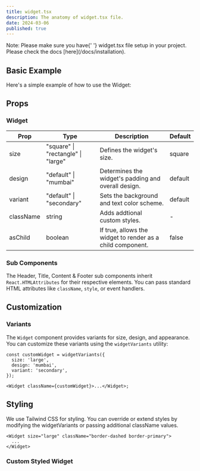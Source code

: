 ```yaml
---
title: widget.tsx
description: The anatomy of widget.tsx file.
date: 2024-03-06
published: true
---
```


<Callout>
  Note: Please make sure you have{' '}
  <span className="font-mono text-yellow-400">widget.tsx</span> file setup in
  your project. Please check the docs [here](/docs/installation).
</Callout>

## Basic Example

Here&apos;s a simple example of how to use the Widget:

<ComponentPreview
  name="basic-example-widget"
  title="Basic Example"
  description="A simple widget with header, content and footer."
/>

## Props

### Widget

| Prop      | Type                               | Description                                                | Default |
| --------- | ---------------------------------- | ---------------------------------------------------------- | ------- |
| size      | "square" \| "rectangle" \| "large" | Defines the widget's size.                                 | square  |
| design    | "default" \| "mumbai"              | Determines the widget's padding and overall design.        | default |
| variant   | "default" \| "secondary"           | Sets the background and text color scheme.                 | default |
| className | string                             | Adds addtional custom styles.                              | -       |
| asChild   | boolean                            | If true, allows the widget to render as a child component. | false   |

### Sub Components

The Header, Title, Content & Footer sub components inherit `React.HTMLAttributes` for their respective elements. You can pass standard HTML attributes like `className`, `style`, or event handlers.

## Customization

### Variants

The `Widget` component provides variants for size, design, and appearance. You can customize these variants using the `widgetVariants` utility:

```tsx {2-4} showLineNumbers
const customWidget = widgetVariants({
  size: 'large',
  design: 'mumbai',
  variant: 'secondary',
});

<Widget className={customWidget}>...</Widget>;
```

## Styling

We use Tailwind CSS for styling. You can override or extend styles by modifying the <span className="font-mono text-yellow-400">widgetVariants</span> or passing additional <span className="font-mono text-yellow-400">className</span> values.

```tsx
<Widget size="large" className="border-dashed border-primary">
  ...
</Widget>
```

### Custom Styled Widget

<ComponentPreview
  name="custom-styles-widget"
  title="Custom Styles"
  description="A simple widget with custom styles."
/>
